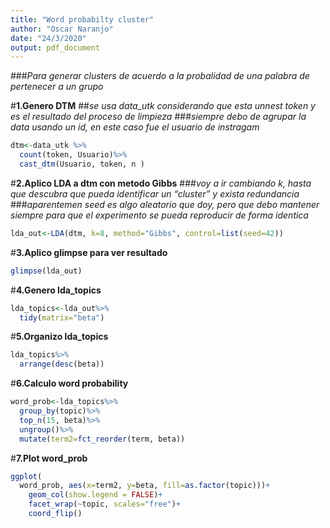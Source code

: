 ```yaml
---
title: "Word probabilty cluster"
author: "Oscar Naranjo"
date: "24/3/2020"
output: pdf_document
---
```

###*Para generar clusters de acuerdo a la probalidad de una palabra de pertenecer a un grupo*


#**1.Genero DTM**
##*se usa data_utk considerando que esta unnest token y es el resultado del proceso de limpieza*
###*siempre debo de agrupar la data usando un id, en este caso fue el usuario de instragam*
```r
dtm<-data_utk %>%
  count(token, Usuario)%>%
  cast_dtm(Usuario, token, n )
```


#**2.Aplico LDA a dtm con metodo Gibbs**
###*voy a ir cambiando k, hasta que descubra que pueda identificar un "cluster" y exista redundancia* 
###*aparentemen seed es algo aleatorio que doy, pero que debo mantener siempre para que el experimento se pueda reproducir de forma identica*

```r
lda_out<-LDA(dtm, k=8, method="Gibbs", control=list(seed=42))
```


#**3.Aplico glimpse para ver resultado**
```r
glimpse(lda_out)
```


#**4.Genero lda_topics**
```r
lda_topics<-lda_out%>%
  tidy(matrix="beta")
```

#**5.Organizo lda_topics**
```r
lda_topics%>%
  arrange(desc(beta))
```


#**6.Calculo word probability**
```r
word_prob<-lda_topics%>%
  group_by(topic)%>%
  top_n(15, beta)%>%
  ungroup()%>%
  mutate(term2=fct_reorder(term, beta))
```


#**7.Plot word_prob**
```r
ggplot(
  word_prob, aes(x=term2, y=beta, fill=as.factor(topic)))+
    geom_col(show.legend = FALSE)+
    facet_wrap(~topic, scales="free")+
    coord_flip()
```